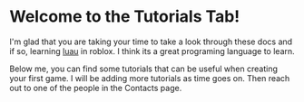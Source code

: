 # Welcome to the Tutorials Tab!

I'm glad that you are taking your time to take a look through these docs and if so, learning [luau](https://luau-lang.org/) in roblox. I think its a great programing language to learn.

Below me, you can find some tutorials that can be useful when creating your first game. I will be adding more tutorials as time goes on. Then reach out to one of the people in the Contacts page.